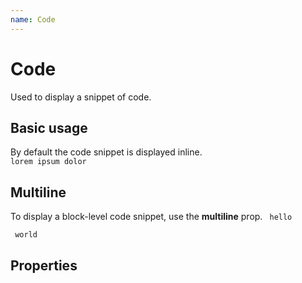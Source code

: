 ```yaml
---
name: Code
---
```



# Code

Used to display a snippet of code.

## Basic usage
By default the code snippet is displayed inline.
<Playground>
    <Code>
        lorem ipsum dolor
    </Code>
</Playground>

## Multiline
To display a block-level code snippet, use the **multiline** prop.
<Playground>
    <Code multiline >
        hello <br />
        world
    </Code>
</Playground>

## Properties
<PropsTable of={Code} />